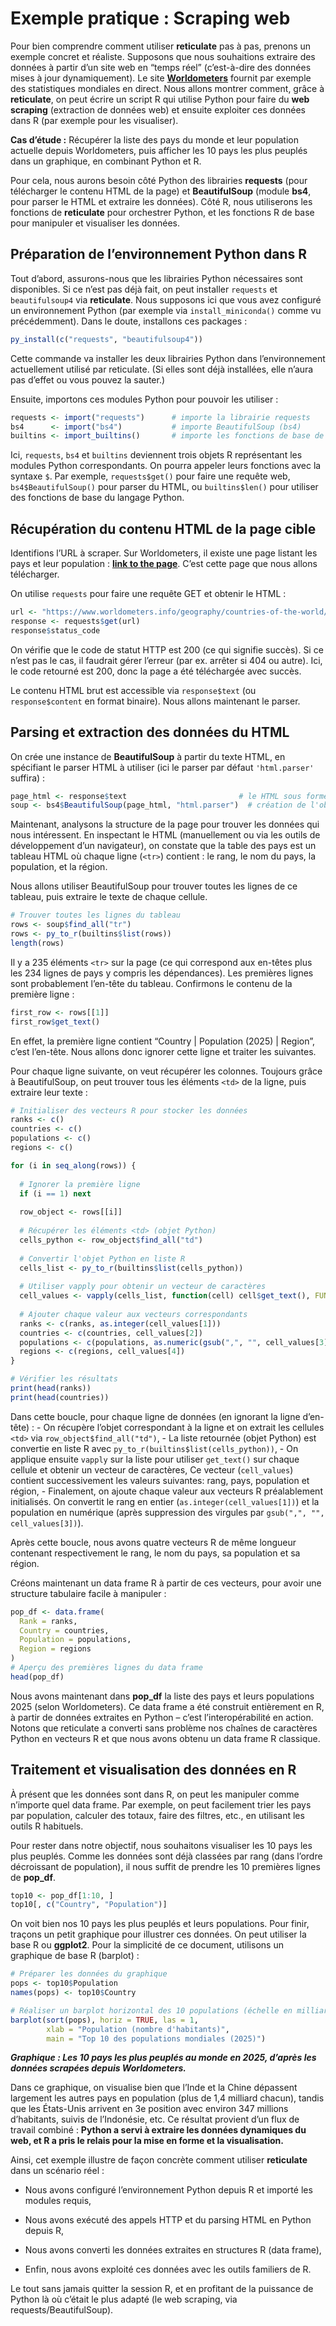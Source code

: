 # Exemple pratique : Scraping web

Pour bien comprendre comment utiliser **reticulate** pas à pas, prenons un exemple concret et réaliste. Supposons que nous souhaitions extraire des données à partir d’un site web en “temps réel” (c’est-à-dire des données mises à jour dynamiquement). Le site [**Worldometers**](https://www.worldometers.info) fournit par exemple des statistiques mondiales en direct. Nous allons montrer comment, grâce à **reticulate**, on peut écrire un script R qui utilise Python pour faire du **web scraping** (extraction de données web) et ensuite exploiter ces données dans R (par exemple pour les visualiser).

**Cas d’étude :** Récupérer la liste des pays du monde et leur population actuelle depuis Worldometers, puis afficher les 10 pays les plus peuplés dans un graphique, en combinant Python et R.

Pour cela, nous aurons besoin côté Python des librairies **requests** (pour télécharger le contenu HTML de la page) et **BeautifulSoup** (module **bs4**, pour parser le HTML et extraire les données). Côté R, nous utiliserons les fonctions de **reticulate** pour orchestrer Python, et les fonctions R de base pour manipuler et visualiser les données.

## Préparation de l’environnement Python dans R

Tout d’abord, assurons-nous que les librairies Python nécessaires sont disponibles. Si ce n’est pas déjà fait, on peut installer `requests` et `beautifulsoup4` via **reticulate**. Nous supposons ici que vous avez configuré un environnement Python (par exemple via `install_miniconda()` comme vu précédemment). Dans le doute, installons ces packages :

```r
py_install(c("requests", "beautifulsoup4"))
```

Cette commande va installer les deux librairies Python dans l’environnement actuellement utilisé par reticulate. (Si elles sont déjà installées, elle n’aura pas d’effet ou vous pouvez la sauter.)

Ensuite, importons ces modules Python pour pouvoir les utiliser :

```r
requests <- import("requests")      # importe la librairie requests
bs4      <- import("bs4")           # importe BeautifulSoup (bs4)
builtins <- import_builtins()       # importe les fonctions de base de python
```

Ici, `requests`, `bs4` et `builtins` deviennent trois objets R représentant les modules Python correspondants. On pourra appeler leurs fonctions avec la syntaxe `$`. Par exemple, `requests$get()` pour faire une requête web, `bs4$BeautifulSoup()` pour parser du HTML, ou `builtins$len()` pour utiliser des fonctions de base du langage Python.

## Récupération du contenu HTML de la page cible

Identifions l’URL à scraper. Sur Worldometers, il existe une page listant les pays et leur population : [**link to the page**](https://www.worldometers.info/geography/countries-of-the-world/). C’est cette page que nous allons télécharger.

On utilise `requests` pour faire une requête GET et obtenir le HTML :

```r
url <- "https://www.worldometers.info/geography/countries-of-the-world/"
response <- requests$get(url)
response$status_code
```

On vérifie que le code de statut HTTP est 200 (ce qui signifie succès). Si ce n’est pas le cas, il faudrait gérer l’erreur (par ex. arrêter si 404 ou autre). Ici, le code retourné est 200, donc la page a été téléchargée avec succès.

Le contenu HTML brut est accessible via `response$text` (ou `response$content` en format binaire). Nous allons maintenant le parser.

## Parsing et extraction des données du HTML

On crée une instance de **BeautifulSoup** à partir du texte HTML, en spécifiant le parser HTML à utiliser (ici le parser par défaut `'html.parser'` suffira) :

```r
page_html <- response$text                         # le HTML sous forme de texte
soup <- bs4$BeautifulSoup(page_html, "html.parser")  # création de l'objet BeautifulSoup
```

Maintenant, analysons la structure de la page pour trouver les données qui nous intéressent. En inspectant le HTML (manuellement ou via les outils de développement d’un navigateur), on constate que la table des pays est un tableau HTML où chaque ligne (`<tr>`) contient : le rang, le nom du pays, la population, et la région. 

Nous allons utiliser BeautifulSoup pour trouver toutes les lignes de ce tableau, puis extraire le texte de chaque cellule.

```r
# Trouver toutes les lignes du tableau
rows <- soup$find_all("tr")
rows <- py_to_r(builtins$list(rows))
length(rows)
```

Il y a 235 éléments `<tr>` sur la page (ce qui correspond aux en-têtes plus les 234 lignes de pays y compris les dépendances). Les premières lignes sont probablement l’en-tête du tableau. Confirmons le contenu de la première ligne :

```r
first_row <- rows[[1]]
first_row$get_text()
```

En effet, la première ligne contient "Country | Population (2025) | Region", c’est l’en-tête. Nous allons donc ignorer cette ligne et traiter les suivantes.

Pour chaque ligne suivante, on veut récupérer les colonnes. Toujours grâce à BeautifulSoup, on peut trouver tous les éléments `<td>` de la ligne, puis extraire leur texte :

```r
# Initialiser des vecteurs R pour stocker les données
ranks <- c()
countries <- c()
populations <- c()
regions <- c()

for (i in seq_along(rows)) {
  
  # Ignorer la première ligne
  if (i == 1) next
  
  row_object <- rows[[i]]
  
  # Récupérer les éléments <td> (objet Python)
  cells_python <- row_object$find_all("td")
  
  # Convertir l'objet Python en liste R
  cells_list <- py_to_r(builtins$list(cells_python))
  
  # Utiliser vapply pour obtenir un vecteur de caractères
  cell_values <- vapply(cells_list, function(cell) cell$get_text(), FUN.VALUE = character(1))
  
  # Ajouter chaque valeur aux vecteurs correspondants
  ranks <- c(ranks, as.integer(cell_values[1]))
  countries <- c(countries, cell_values[2])
  populations <- c(populations, as.numeric(gsub(",", "", cell_values[3])))
  regions <- c(regions, cell_values[4])
}

# Vérifier les résultats
print(head(ranks))
print(head(countries))
```

Dans cette boucle, pour chaque ligne de données (en ignorant la ligne d’en-tête) :
- On récupère l’objet correspondant à la ligne et on extrait les cellules `<td>` via `row_object$find_all("td")`,
- La liste retournée (objet Python) est convertie en liste R avec `py_to_r(builtins$list(cells_python))`,
- On applique ensuite `vapply` sur la liste pour utiliser `get_text()` sur chaque cellule et obtenir un vecteur de caractères,
Ce vecteur (`cell_values`) contient successivement les valeurs suivantes: rang, pays, population et région,
- Finalement, on ajoute chaque valeur aux vecteurs R préalablement initialisés.
On convertit le rang en entier (`as.integer(cell_values[1])`) et la population en numérique (après suppression des virgules par `gsub(",", "", cell_values[3])`).

Après cette boucle, nous avons quatre vecteurs R de même longueur contenant respectivement le rang, le nom du pays, sa population et sa région.

Créons maintenant un data frame R à partir de ces vecteurs, pour avoir une structure tabulaire facile à manipuler :

```r
pop_df <- data.frame(
  Rank = ranks,
  Country = countries,
  Population = populations,
  Region = regions
)
# Aperçu des premières lignes du data frame
head(pop_df)
```

Nous avons maintenant dans **pop_df** la liste des pays et leurs populations 2025 (selon Worldometers). Ce data frame a été construit entièrement en R, à partir de données extraites en Python – c’est l’interopérabilité en action. Notons que reticulate a converti sans problème nos chaînes de caractères Python en vecteurs R et que nous avons obtenu un data frame R classique.

## Traitement et visualisation des données en R

À présent que les données sont dans R, on peut les manipuler comme n’importe quel data frame. Par exemple, on peut facilement trier les pays par population, calculer des totaux, faire des filtres, etc., en utilisant les outils R habituels.

Pour rester dans notre objectif, nous souhaitons visualiser les 10 pays les plus peuplés. Comme les données sont déjà classées par rang (dans l’ordre décroissant de population), il nous suffit de prendre les 10 premières lignes de **pop_df**.

```r
top10 <- pop_df[1:10, ]
top10[, c("Country", "Population")]
```

On voit bien nos 10 pays les plus peuplés et leurs populations. Pour finir, traçons un petit graphique pour illustrer ces données. On peut utiliser la base R ou **ggplot2**. Pour la simplicité de ce document, utilisons un graphique de base R (barplot) :

```r
# Préparer les données du graphique
pops <- top10$Population
names(pops) <- top10$Country

# Réaliser un barplot horizontal des 10 populations (échelle en milliards)
barplot(sort(pops), horiz = TRUE, las = 1,
        xlab = "Population (nombre d'habitants)",
        main = "Top 10 des populations mondiales (2025)")
```

**_Graphique : Les 10 pays les plus peuplés au monde en 2025, d’après les données scrapées depuis Worldometers._**

Dans ce graphique, on visualise bien que l’Inde et la Chine dépassent largement les autres pays en population (plus de 1,4 milliard chacun), tandis que les États-Unis arrivent en 3e position avec environ 347 millions d’habitants, suivis de l’Indonésie, etc. Ce résultat provient d’un flux de travail combiné : **Python a servi à extraire les données dynamiques du web, et R a pris le relais pour la mise en forme et la visualisation.**

Ainsi, cet exemple illustre de façon concrète comment utiliser **reticulate** dans un scénario réel :

- Nous avons configuré l’environnement Python depuis R et importé les modules requis,

- Nous avons exécuté des appels HTTP et du parsing HTML en Python depuis R,

- Nous avons converti les données extraites en structures R (data frame),

- Enfin, nous avons exploité ces données avec les outils familiers de R.

Le tout sans jamais quitter la session R, et en profitant de la puissance de Python là où c’était le plus adapté (le web scraping, via requests/BeautifulSoup).
